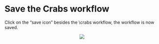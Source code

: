 # Save the Crabs workflow

Click on the "save icon" besides the \\crabs workflow, the workflow is now saved.

<center><img src="images/Click_on_save_button.png"></center>